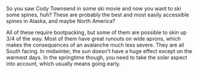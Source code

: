 So you saw Cody Townsend in some ski movie and now you want to ski some spines, huh?
These are probably the best and most easily accessible spines in Alaska,
and maybe North America?

All of these require bootpacking, but some of them are possible to skin up 3/4 of the way.
Most of them have great runouts on wide aprons, which makes the consequences of an
avalanche much less severe.
They are all South facing. In midwinter, the sun doesn't have a huge effect
except on the warmest days. In the springtime though, you need to take the
solar aspect into account, which usually means going early.
